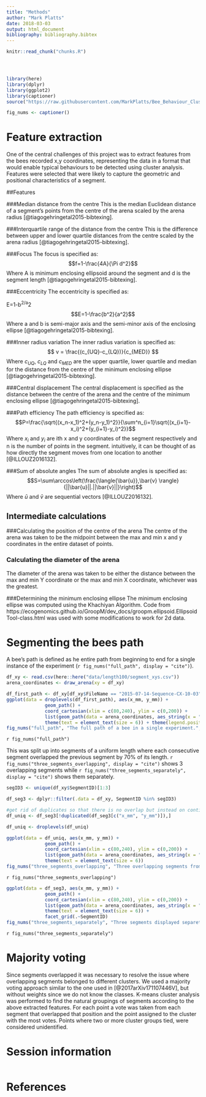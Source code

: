 ```yaml
---
title: "Methods"
author: "Mark Platts"
date: 2018-03-03
output: html_document
bibliography: bibliography.bibtex
---
```


<!-- The file analysis/chunks.R contains chunks that define default settings
shared across the workflowr files. -->
```r
knitr::read_chunk("chunks.R")
```

<!-- Update knitr chunk options -->
```r
```

<!-- Insert the date the file was last updated -->
```r
```

<!-- Insert the code version (Git commit SHA1) if Git repository exists and R
 package git2r is installed -->
```r
```

<!-- Add your analysis here -->

```r
library(here)
library(dplyr)
library(ggplot2)
library(captioner)
source("https://raw.githubusercontent.com/MarkPlatts/Bee_Behaviour_Cluster_Analysis/master/src/R/helper_functions.R")
```
```r
fig_nums <- captioner()

```


# Feature extraction

One of the central challenges of this project was to extract features from the bees recorded x,y coordinates, representing the data in a format that would enable typical behaviours to be detected using cluster analysis. Features were selected that were likely to capture the geometric and positional characteristics of a segment.

##Features

###Median distance from the centre
This is the median Euclidean distance of a segment's points from the centre of the arena scaled by the arena radius [@tiagogehringetal2015-bibtexing].

###Interquartile range of the distance from the centre
This is the difference between upper and lower quartile distances from the centre scaled by the arena radius [@tiagogehringetal2015-bibtexing].

###Focus
The focus is specified as:
$$f=1-\frac{4A}{\Pi d^2}$$
Where A is minimum enclosing ellipsoid around the segment and d is the segment length [@tiagogehringetal2015-bibtexing].

###Eccentricity
The eccentricity is specified as:

E=1-b^2/a^2 
$$E=1-\frac{b^2}{a^2}$$
Where a and b is semi-major axis and the semi-minor axis of the enclosing ellipse [@tiagogehringetal2015-bibtexing].

###Inner radius variation
The inner radius variation is specified as:
$$ v = \frac{(c_{UQ}-c_{LQ})}{c_{MED}} $$
Where $c_{UQ}$, $c_{LQ}$ and $c_{MED}$  are the upper quartile, lower quartile and median for the distance from the centre of the minimum enclosing ellipse [@tiagogehringetal2015-bibtexing].

###Central displacement
The central displacement is specified as the distance between the centre of the arena and the centre of the minimum enclosing ellipse [@tiagogehringetal2015-bibtexing].

###Path efficiency
The path efficiency is specified as:
$$P=\frac{\sqrt{(x_n-x_1)^2+(y_n-y_1)^2}}{\sum^n_{i=1}\sqrt{(x_{i+1}-x_i)^2+(y_{i+1}-y_i)^2}}$$
Where $x_i$ and $y_i$ are ith x and y coordinates of the segment respectively and n is the number of points in the segment.
intuitively, it can be thought of as how directly the segment moves from one location to another [@ILLOUZ2016132].

###Sum of absolute angles
The sum of absolute angles is specified as:
$$S=\sum\arccos\left(\frac{\langle{\bar{u}},\bar{v} \rangle}{||\bar{u}||.||\bar{v}||}\right)$$
Where $\bar{u}$ and $\bar{v}$ are sequential vectors [@ILLOUZ2016132].

## Intermediate calculations
###Calculating the position of the centre of the arena
The centre of the arena was taken to be the midpoint between the max and min x and y coordinates in the entire dataset of points.

### Calculating the diameter of the arena
The diameter of the arena was taken to be either the distance between the max and min Y coordinate or the max and min X coordinate, whichever was the greatest.

###Determining the minimum enclosing ellipse
The minimum enclosing ellipse was computed using the Khachiyan Algorithm. Code from https://ecogenomics.github.io/GroopM/dev_docs/groopm.ellipsoid.EllipsoidTool-class.html was used with some modifications to work for 2d data.

# Segmenting the bees path

A bee's path is defined as he entire path from beginning to end for a single instance of the experiment (`r fig_nums("full_path", display = "cite")`).
```r
df_xy <- read.csv(here::here("data/length100/segment_xys.csv"))
arena_coordinates <- draw_arena(xy = df_xy)
```

```r
df_first_path <- df_xy[df_xy$FileName == "2015-07-14-Sequence-CX-10-03", ]
ggplot(data = droplevels(df_first_path), aes(x_mm, y_mm)) + 
              geom_path() + 
              coord_cartesian(xlim = c(80,240), ylim = c(0,200)) +
              list(geom_path(data = arena_coordinates, aes_string(x = "x", y = "y"))) + 
              theme(text = element_text(size = 6)) + theme(legend.position="none")
fig_nums("full_path", "The full path of a bee in a single experiment.", display = F)
```
`r fig_nums("full_path")`

This was split up into segments of a uniform length where each consecutive segment overlapped the previous segment by 70% of its length. `r fig_nums("three_segments_overlapping", display = "cite")` shows 3 overlapping segments while `r fig_nums("three_segments_separately", display = "cite")` shows them separately.

```r
segID3 <- unique(df_xy$SegmentID)[1:3]

df_seg3 <- dplyr::filter(.data = df_xy, SegmentID %in% segID3)

#get rid of duplicates so that there is no overlap but instead on continuous path
df_uniq <- df_seg3[!duplicated(df_seg3[c("x_mm", "y_mm")]),]

df_uniq <- droplevels(df_uniq)

ggplot(data = df_uniq, aes(x_mm, y_mm)) +
              geom_path() +
              coord_cartesian(xlim = c(80,240), ylim = c(0,200)) +
              list(geom_path(data = arena_coordinates, aes_string(x = "x", y = "y"))) +
              theme(text = element_text(size = 6))
fig_nums("three_segments_overlapping", "Three overlapping segments from the full bee's path.", display = F)
```
`r fig_nums("three_segments_overlapping")`

```r
ggplot(data = df_seg3, aes(x_mm, y_mm)) +
              geom_path() +
              coord_cartesian(xlim = c(80,240), ylim = c(0,200)) +
              list(geom_path(data = arena_coordinates, aes_string(x = "x", y = "y"))) +
              theme(text = element_text(size = 6)) +
              facet_grid(.~SegmentID)
fig_nums("three_segments_separately", "Three segments displayed separetely.", display = F)
```
`r fig_nums("three_segments_separately")`

# Majority voting

Since segments overlapped it was necessary to resolve the issue where overlapping segments belonged to different clusters. We used a majority voting approach similar to the one used in [@2017arXiv171107446V], but without weights since we do not know the classes. K-means cluster analysis was performed to find the natural groupings of segments according to the above extracted features. For each point a vote was taken from each segment that overlapped that position and the point assigned to the cluster with the most votes. Points where two or more cluster groups tied, were considered unidentified. 

# Session information

<!-- Insert the session information into the document -->
```r
```

# References
